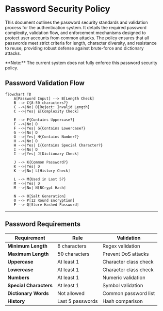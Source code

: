 
# Password Security Policy

This document outlines the password security standards and validation process for the authentication system. It details the required password complexity, validation flow, and enforcement mechanisms designed to protect user accounts from common attacks. The policy ensures that all passwords meet strict criteria for length, character diversity, and resistance to reuse, providing robust defense against brute-force and dictionary attacks.

<Callout type="error">
  **Note:** The current system does not fully enforce this password security policy.
</Callout>

## Password Validation Flow

```mermaid
flowchart TD
    A[Password Input] --> B[Length Check]
    B --> C{8-50 characters?}
    C -->|No| D[Reject: Invalid Length]
    C -->|Yes| E[Complexity Check]

    E --> F{Contains Uppercase?}
    F -->|No| D
    F -->|Yes| G{Contains Lowercase?}
    G -->|No| D
    G -->|Yes| H{Contains Number?}
    H -->|No| D
    H -->|Yes| I{Contains Special Character?}
    I -->|No| D
    I -->|Yes| J[Dictionary Check]

    J --> K{Common Password?}
    K -->|Yes| D
    K -->|No| L[History Check]

    L --> M{Used in Last 5?}
    M -->|Yes| D
    M -->|No| N[BCrypt Hash]

    N --> O[Salt Generation]
    O --> P[12 Round Encryption]
    P --> Q[Store Hashed Password]
```

---

## Password Requirements

| Requirement            | Rule             | Validation            |
| ---------------------- | ---------------- | --------------------- |
| **Minimum Length**     | 8 characters     | Regex validation      |
| **Maximum Length**     | 50 characters    | Prevent DoS attacks   |
| **Uppercase**          | At least 1       | Character class check |
| **Lowercase**          | At least 1       | Character class check |
| **Numbers**            | At least 1       | Numeric validation    |
| **Special Characters** | At least 1       | Symbol validation     |
| **Dictionary Words**   | Not allowed      | Common password list  |
| **History**            | Last 5 passwords | Hash comparison       |
